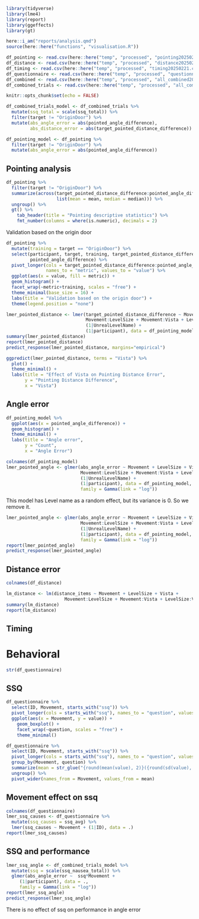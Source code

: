 ```r
library(tidyverse)
library(lme4)
library(report)
library(ggeffects)
library(gt)

here::i_am("reports/analysis.qmd")
source(here::here("functions", "visualisation.R"))

df_pointing <- read.csv(here::here("temp", "processed", "pointing20250221.csv"))
df_distance <- read.csv(here::here("temp", "processed", "distance20250221.csv"))
df_timing <- read.csv(here::here("temp", "processed", "timing20250221.csv"))
df_questionnaire <- read.csv(here::here("temp", "processed", "questionnaire_summaries20250221.csv"))
df_combined <- read.csv(here::here("temp", "processed", "all_combined20250221.csv"))
df_combined_trials <- read.csv(here::here("temp", "processed", "all_combined_trials20250221.csv"))

knitr::opts_chunk$set(echo = FALSE)

df_combined_trials_model <- df_combined_trials %>%
  mutate(ssq_total = scale(ssq_total)) %>%
  filter(target != "OriginDoor") %>%
  mutate(abs_angle_error = abs(pointed_angle_difference),
         abs_distance_error = abs(target_pointed_distance_difference))

df_pointing_model <- df_pointing %>%
  filter(target != "OriginDoor") %>%
  mutate(abs_angle_error = abs(pointed_angle_difference))
```

## Pointing analysis
```r
df_pointing %>%
  filter(target != "OriginDoor") %>%
  summarize(across(target_pointed_distance_difference:pointed_angle_difference,
                   list(mean = mean, median = median))) %>%
  ungroup() %>%
  gt() %>%
    tab_header(title = "Pointing descriptive statistics") %>%
    fmt_number(columns = where(is.numeric), decimals = 2)
```

Validation based on the origin door 

```r
df_pointing %>%
  mutate(training = target == "OriginDoor") %>%
  select(participant, target, training, target_pointed_distance_difference, 
         pointed_angle_difference) %>%
  pivot_longer(cols = target_pointed_distance_difference:pointed_angle_difference,
               names_to = "metric", values_to = "value") %>%
  ggplot(aes(x = value, fill = metric)) +
  geom_histogram() +
  facet_wrap(~metric+training, scales = "free") +
  theme_minimal(base_size = 16) +
  labs(title = "Validation based on the origin door") +
  theme(legend.position = "none")
```

```r
lmer_pointed_distance <- lmer(target_pointed_distance_difference ~ Movement + LevelSize + Vista + 
                              Movement:LevelSize + Movement:Vista + LevelSize:Vista +
                              (1|UnrealLevelName) +
                              (1|participant), data = df_pointing_model)
summary(lmer_pointed_distance)
report(lmer_pointed_distance)
predict_response(lmer_pointed_distance, margins="empirical")
```

```r
ggpredict(lmer_pointed_distance, terms = "Vista") %>%
  plot() +
  theme_minimal() +
  labs(title = "Effect of Vista on Pointing Distance Error",
       y = "Pointing Distance Difference",
       x = "Vista")
```

## Angle error
```r
df_pointing_model %>%
  ggplot(aes(x = pointed_angle_difference)) +
  geom_histogram() +
  theme_minimal() +
  labs(title = "Angle error",
       y = "Count",
       x = "Angle Error")
```

```r
colnames(df_pointing_model)
lmer_pointed_angle <- glmer(abs_angle_error ~ Movement + LevelSize + Vista + 
                            Movement:LevelSize + Movement:Vista + LevelSize:Vista +
                            (1|UnrealLevelName) +
                            (1|participant), data = df_pointing_model, 
                            family = Gamma(link = "log"))
```

This model has Level name as a random effect, but its variance is 0. So we remove it.

```r
lmer_pointed_angle <- glmer(abs_angle_error ~ Movement + LevelSize + Vista + 
                            Movement:LevelSize + Movement:Vista + LevelSize:Vista +
                            (1|UnrealLevelName) +
                            (1|participant), data = df_pointing_model,
                            family = Gamma(link = "log"))
report(lmer_pointed_angle)
predict_response(lmer_pointed_angle)
```

## Distance error

```r
colnames(df_distance)
```

```r
lm_distance <- lm(distance_items ~ Movement + LevelSize + Vista + 
                      Movement:LevelSize + Movement:Vista + LevelSize:Vista, data = df_distance)
summary(lm_distance)
report(lm_distance)
```

## Timing

# Behavioral

```r
str(df_questionnaire)
```

## SSQ

```r
df_questionnaire %>%
  select(ID, Movement, starts_with("ssq")) %>%
  pivot_longer(cols = starts_with("ssq"), names_to = "question", values_to = "value") %>%
  ggplot(aes(x = Movement, y = value)) +
    geom_boxplot() +
    facet_wrap(~question, scales = "free") +
    theme_minimal()

df_questionnaire %>%
  select(ID, Movement, starts_with("ssq")) %>%
  pivot_longer(cols = starts_with("ssq"), names_to = "question", values_to = "value") %>%
  group_by(Movement, question) %>%
  summarize(mean = str_glue("{round(mean(value), 2)}({round(sd(value), 2)})")) %>%
  ungroup() %>%
  pivot_wider(names_from = Movement, values_from = mean)
```

## Movement effect on ssq

```r
colnames(df_questionnaire)
lmer_ssq_causes <- df_questionnaire %>%
  mutate(ssq_causes = ssq_avg) %>%
  lmer(ssq_causes ~ Movement + (1|ID), data = .)
report(lmer_ssq_causes)
```

## SSQ and performance

```r
lmer_ssq_angle <- df_combined_trials_model %>%
  mutate(ssq = scale(ssq_nausea_total)) %>%
  glmer(abs_angle_error ~  ssq*Movement +
     (1|participant), data = .,
     family = Gamma(link = "log"))
report(lmer_ssq_angle)
predict_response(lmer_ssq_angle)
```

There is no effect of ssq on performance in angle error 
